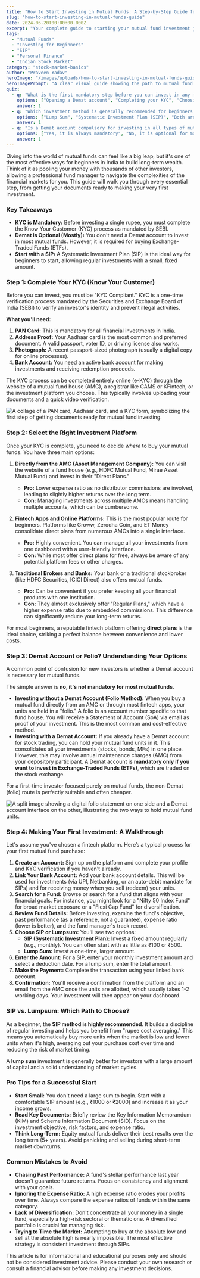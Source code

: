 ```yaml
---
title: "How to Start Investing in Mutual Funds: A Step-by-Step Guide for Beginners"
slug: "how-to-start-investing-in-mutual-funds-guide"
date: 2024-06-20T00:00:00.000Z
excerpt: "Your complete guide to starting your mutual fund investment journey in India. Learn about KYC, choosing the right platform, SIP vs. lump sum, and common mistakes to avoid."
tags:
  - "Mutual Funds"
  - "Investing for Beginners"
  - "SIP"
  - "Personal Finance"
  - "Indian Stock Market"
category: "stock-market-basics"
author: "Praveen Yadav"
heroImage: "/images/uploads/how-to-start-investing-in-mutual-funds-guide/hero-image.jpg"
heroImagePrompt: "A clear visual guide showing the path to mutual fund investing, with icons representing documents, online platforms, and investment growth."
quiz:
  - q: "What is the first mandatory step before you can invest in any mutual fund in India?"
    options: ["Opening a Demat account", "Completing your KYC", "Choosing a fund manager"]
    answer: 1
  - q: "Which investment method is generally recommended for beginners to average out their investment cost over time?"
    options: ["Lump Sum", "Systematic Investment Plan (SIP)", "Both are the same for beginners"]
    answer: 1
  - q: "Is a Demat account compulsory for investing in all types of mutual funds?"
    options: ["Yes, it is always mandatory", "No, it is optional for most mutual funds but required for ETFs", "No, it is never required"]
    answer: 1
---
```


Diving into the world of mutual funds can feel like a big leap, but it's one of the most effective ways for beginners in India to build long-term wealth. Think of it as pooling your money with thousands of other investors, allowing a professional fund manager to navigate the complexities of the financial markets for you. This guide will walk you through every essential step, from getting your documents ready to making your very first investment.

### Key Takeaways
*   **KYC is Mandatory:** Before investing a single rupee, you must complete the Know Your Customer (KYC) process as mandated by SEBI.
*   **Demat is Optional (Mostly):** You don't need a Demat account to invest in most mutual funds. However, it is required for buying Exchange-Traded Funds (ETFs).
*   **Start with a SIP:** A Systematic Investment Plan (SIP) is the ideal way for beginners to start, allowing regular investments with a small, fixed amount.

### Step 1: Complete Your KYC (Know Your Customer)

Before you can invest, you must be "KYC Compliant." KYC is a one-time verification process mandated by the Securities and Exchange Board of India (SEBI) to verify an investor's identity and prevent illegal activities.

**What you'll need:**
1.  **PAN Card:** This is mandatory for all financial investments in India.
2.  **Address Proof:** Your Aadhaar card is the most common and preferred document. A valid passport, voter ID, or driving license also works.
3.  **Photograph:** A recent passport-sized photograph (usually a digital copy for online processes).
4.  **Bank Account:** You need an active bank account for making investments and receiving redemption proceeds.

The KYC process can be completed entirely online (e-KYC) through the website of a mutual fund house (AMC), a registrar like CAMS or KFintech, or the investment platform you choose. This typically involves uploading your documents and a quick video verification.

![A collage of a PAN card, Aadhaar card, and a KYC form, symbolizing the first step of getting documents ready for mutual fund investing.](/images/uploads/how-to-start-investing-in-mutual-funds-guide/kyc-documents.png)

### Step 2: Select the Right Investment Platform

Once your KYC is complete, you need to decide *where* to buy your mutual funds. You have three main options:

1.  **Directly from the AMC (Asset Management Company):** You can visit the website of a fund house (e.g., HDFC Mutual Fund, Mirae Asset Mutual Fund) and invest in their "Direct Plans."
    *   **Pro:** Lower expense ratio as no distributor commissions are involved, leading to slightly higher returns over the long term.
    *   **Con:** Managing investments across multiple AMCs means handling multiple accounts, which can be cumbersome.

2.  **Fintech Apps and Online Platforms:** This is the most popular route for beginners. Platforms like Groww, Zerodha Coin, and ET Money consolidate direct plans from numerous AMCs into a single interface.
    *   **Pro:** Highly convenient. You can manage all your investments from one dashboard with a user-friendly interface.
    *   **Con:** While most offer direct plans for free, always be aware of any potential platform fees or other charges.

3.  **Traditional Brokers and Banks:** Your bank or a traditional stockbroker (like HDFC Securities, ICICI Direct) also offers mutual funds.
    *   **Pro:** Can be convenient if you prefer keeping all your financial products with one institution.
    *   **Con:** They almost exclusively offer "Regular Plans," which have a higher expense ratio due to embedded commissions. This difference can significantly reduce your long-term returns.

For most beginners, a reputable fintech platform offering **direct plans** is the ideal choice, striking a perfect balance between convenience and lower costs.

### Step 3: Demat Account or Folio? Understanding Your Options

A common point of confusion for new investors is whether a Demat account is necessary for mutual funds.

The simple answer is **no, it's not mandatory for most mutual funds**.

*   **Investing without a Demat Account (Folio Method):** When you buy a mutual fund directly from an AMC or through most fintech apps, your units are held in a "folio." A folio is an account number specific to that fund house. You will receive a Statement of Account (SoA) via email as proof of your investment. This is the most common and cost-effective method.
*   **Investing with a Demat Account:** If you already have a Demat account for stock trading, you can hold your mutual fund units in it. This consolidates all your investments (stocks, bonds, MFs) in one place. However, this may involve annual maintenance charges (AMC) from your depository participant. A Demat account is **mandatory only if you want to invest in Exchange-Traded Funds (ETFs)**, which are traded on the stock exchange.

For a first-time investor focused purely on mutual funds, the non-Demat (folio) route is perfectly suitable and often cheaper.

![A split image showing a digital folio statement on one side and a Demat account interface on the other, illustrating the two ways to hold mutual fund units.](/images/uploads/how-to-start-investing-in-mutual-funds-guide/demat-vs-folio.png)

### Step 4: Making Your First Investment: A Walkthrough

Let's assume you've chosen a fintech platform. Here’s a typical process for your first mutual fund purchase:

1.  **Create an Account:** Sign up on the platform and complete your profile and KYC verification if you haven't already.
2.  **Link Your Bank Account:** Add your bank account details. This will be used for investments (via UPI, Netbanking, or an auto-debit mandate for SIPs) and for receiving money when you sell (redeem) your units.
3.  **Search for a Fund:** Browse or search for a fund that aligns with your financial goals. For instance, you might look for a "Nifty 50 Index Fund" for broad market exposure or a "Flexi Cap Fund" for diversification.
4.  **Review Fund Details:** Before investing, examine the fund's objective, past performance (as a reference, not a guarantee), expense ratio (lower is better), and the fund manager's track record.
5.  **Choose SIP or Lumpsum:** You'll see two options:
    *   **SIP (Systematic Investment Plan):** Invest a fixed amount regularly (e.g., monthly). You can often start with as little as ₹100 or ₹500.
    *   **Lump Sum:** Invest a one-time, larger amount.
6.  **Enter the Amount:** For a SIP, enter your monthly investment amount and select a deduction date. For a lump sum, enter the total amount.
7.  **Make the Payment:** Complete the transaction using your linked bank account.
8.  **Confirmation:** You'll receive a confirmation from the platform and an email from the AMC once the units are allotted, which usually takes 1-2 working days. Your investment will then appear on your dashboard.

### SIP vs. Lumpsum: Which Path to Choose?

As a beginner, the **SIP method is highly recommended**. It builds a discipline of regular investing and helps you benefit from "rupee cost averaging." This means you automatically buy more units when the market is low and fewer units when it's high, averaging out your purchase cost over time and reducing the risk of market timing.

A **lump sum** investment is generally better for investors with a large amount of capital and a solid understanding of market cycles.

### Pro Tips for a Successful Start

*   **Start Small:** You don't need a large sum to begin. Start with a comfortable SIP amount (e.g., ₹1000 or ₹2000) and increase it as your income grows.
*   **Read Key Documents:** Briefly review the Key Information Memorandum (KIM) and Scheme Information Document (SID). Focus on the investment objective, risk factors, and expense ratio.
*   **Think Long-Term:** Equity mutual funds deliver their best results over the long term (5+ years). Avoid panicking and selling during short-term market downturns.

### Common Mistakes to Avoid

*   **Chasing Past Performance:** A fund's stellar performance last year doesn't guarantee future returns. Focus on consistency and alignment with your goals.
*   **Ignoring the Expense Ratio:** A high expense ratio erodes your profits over time. Always compare the expense ratios of funds within the same category.
*   **Lack of Diversification:** Don't concentrate all your money in a single fund, especially a high-risk sectoral or thematic one. A diversified portfolio is crucial for managing risk.
*   **Trying to Time the Market:** Attempting to buy at the absolute low and sell at the absolute high is nearly impossible. The most effective strategy is consistent investment through SIPs.

This article is for informational and educational purposes only and should not be considered investment advice. Please conduct your own research or consult a financial advisor before making any investment decisions.